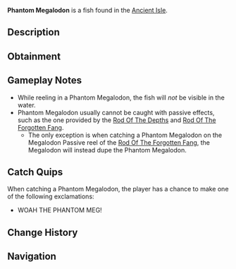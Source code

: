 {{FishInfobox
|image          = Phantom Megalodon.png
|rarity         = Limited
|sea            = First Sea
|location       = [[Ancient Isle]]
|sublocation    = 
|sources        = Fishing Rod
|nopassive      = 1
|radar_location = 
|prog_speed     = -85
|xp             = 12000
|weather        = 
|time           = 
|season         = 
|bait           = Shark Head
|base_weight    = 67000
|base_value     = 20000
|weight_range   = 17000
|base_chance    = 0.0001
|base_resil     = 5
}}
'''Phantom Megalodon''' is a {{Rarity|Limited}} fish found in the [[Ancient Isle]].

== Description ==
{{Description|The Phantom Meg is a spectral version of the ancient Megalodon, haunting the waters with an ethereal glow. Its serrated teeth remain just as fearsome, tearing through anything in its way. Though extinct for millions of years, this ghostly apex predator dominates the Ancient Isle and will challenge any angler brave enough to hook it.|Bestiary Entry}}

== Obtainment ==
{{Description|The Phantom Meg only emerges during the eclipse & twilight hours of the celestial cycle, when the sun and moon align every seven days.|Bestiary Hint}}
{{Fish Availability|
Megalodon Hunt/Eclipse and Weekend
|top_rods      = 
Tempest Rod\25714.64\70382.87;
Seraphic Rod\25605.17\69785.18;
Ethereal Prism Rod\24971.54\64783;
Challenger's Rod\24735.64\70255.89;
Leviathan's Fang Rod\23866.08\61250.61;
Destiny Rod\16922.97\41260.07;
Heaven's Rod\16663.22\45552.94;
Abyssal Specter Rod\21331.99\70952.94;
Zeus Rod\16255.66\45336.02;
The Lost Rod\14439.97\40272.17;
No-Life Rod\23219.35\63751.75;
Rod Of The Forgotten Fang\21496.2\57278.99;
Rod Of The Exalted One\17414.43\45057.86;
Avalanche Rod\13734.48\39260.01;
Steady Rod\4806.54\15545.23
|recommended   = Seraphic Rod
}}

== Gameplay Notes ==
* While reeling in a Phantom Megalodon, the fish will ''not'' be visible in the water.
* Phantom Megalodon usually cannot be caught with passive effects, such as the one provided by the [[Rod Of The Depths]] and [[Rod Of The Forgotten Fang]].
** The only exception is when catching a Phantom Megalodon on the Megalodon Passive reel of the [[Rod Of The Forgotten Fang]], the Megalodon will instead dupe the Phantom Megalodon.

== Catch Quips ==
When catching a Phantom Megalodon, the player has a chance to make one of the following exclamations:
* WOAH THE PHANTOM MEG!

== Change History ==
{{Change History|{{subst:Current Version}}}}

== Navigation ==
{{Fish Navbox|Ancient Isle}}